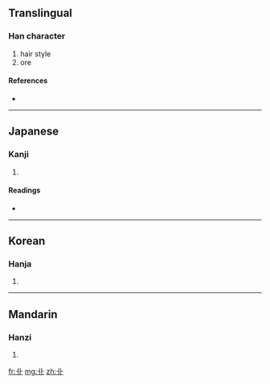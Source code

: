 ==Translingual==

===Han character===
{{Han char|rn=25|rad=卜|as=02|sn=4|four=|canj=中一卜 (LMY)}}

# hair style
# ore

====References====
* {{Han ref|kx=0157.270|dkj=02777|dj=0361.160|hdz=10092.020|uh=535D|ud=21341}}

----

==Japanese==

===Kanji===
{{ja-kanji|grade=|rs=卜02}}

# {{defn|Japanese}}

====Readings====
* {{ja-readings|on=[[かん]] (kan), [[こう]] (kō), [[おう]] (ō)|kun=[[あげまき]] (agemaki), [[いとけない]] (itokenai), [[あらがね]] (aragane)}}

----

==Korean==

===Hanja===
{{ko-hanja|hangeul=[[관]], [[굉]], 항|rv=gwan, goeng, hng|mr=kwan, koeng, hng}}

# {{defn|Korean}}

----

==Mandarin==

===Hanzi===
{{cmn-hanzi|pin=[[kuàng]] ([[kuang4]])|wg=k'uang<sup>4</sup>}}

# {{defn|Mandarin}}

[[fr:卝]]
[[mg:卝]]
[[zh:卝]]